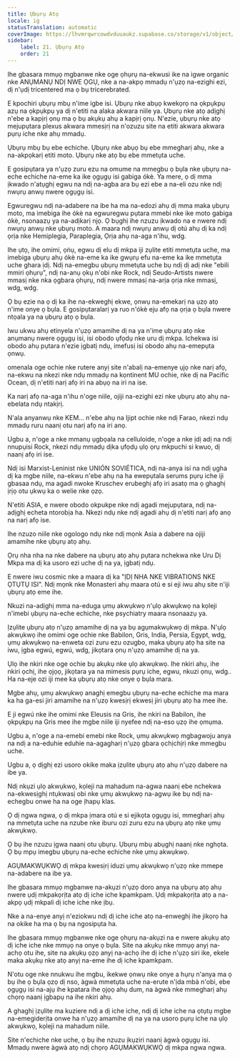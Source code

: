 ```yaml
---
title: Ụbụrụ Atọ
locale: ig
statusTranslation: automatic
coverImage: https://lhvmrqwrcowdvduuaukz.supabase.co/storage/v1/object/public/strapi-uploads/small_cover-educacion-fundamental.webp-2d51a7828a2b1309555be27f7e2a61a0.webp
sidebar:
    label: 21. Ụbụrụ Atọ
    order: 21
---
```

Ihe gbasara mmụọ mgbanwe nke oge ọhụrụ na-ekwusi ike na igwe organic nke ANỤMANỤ NDỊ NWE ỌGỤ, nke a na-akpọ mmadụ n'ụzọ na-ezighi ezi, dị n'ụdị tricentered ma ọ bụ tricerebrated.

E kpochiri ụbụrụ mbụ n'ime igbe isi. Ụbụrụ nke abụọ kwekọrọ na ọkpụkpụ azụ na ọkpụkpụ ya dị n'etiti na alaka akwara niile ya. Ụbụrụ nke atọ adịghị n'ebe a kapịrị ọnụ ma ọ bụ akụkụ ahụ a kapịrị ọnụ. N'ezie, ụbụrụ nke atọ mejupụtara plexus akwara mmesịrị na n'ozuzu site na etiti akwara akwara pụrụ iche nke ahụ mmadụ.

Ụbụrụ mbụ bụ ebe echiche. Ụbụrụ nke abụọ bụ ebe mmegharị ahụ, nke a na-akpọkarị etiti moto. Ụbụrụ nke atọ bụ ebe mmetụta uche.

E gosipụtara ya n'ụzọ zuru ezu na omume na mmegbu ọ bụla nke ụbụrụ na-eche echiche na-eme ka ike ọgụgụ isi gabiga ókè. Ya mere, ọ dị mma ịkwado n'atụghị egwu na ndị na-agba ara bụ ezi ebe a na-eli ozu nke ndị nwụrụ anwụ nwere ọgụgụ isi.

Egwuregwu ndị na-adabere na ibe ha ma na-edozi ahụ dị mma maka ụbụrụ moto, ma imebiga ihe ókè na egwuregwu pụtara mmebi nke ike moto gabiga ókè, nsonaazụ ya na-adịkarị njọ. Ọ bụghị ihe nzuzu ịkwado na e nwere ndị nwụrụ anwụ nke ụbụrụ moto. A maara ndị nwụrụ anwụ dị otú ahụ dị ka ndị ọrịa nke Hemiplegia, Paraplegia, Ọrịa ahụ na-aga n'ihu, wdg.

Ihe ụtọ, ihe omimi, ọṅụ, egwu dị elu dị mkpa iji zụlite etiti mmetụta uche, ma imebiga ụbụrụ ahụ ókè na-eme ka ike gwụrụ efu na-eme ka ike mmetụta uche ghara ịdị. Ndị na-emegbu ụbụrụ mmetụta uche bụ ndị dị adị nke "ebili mmiri ọhụrụ", ndị na-anụ ọkụ n'obi nke Rock, ndị Seudo-Artists nwere mmasị nke nka ọgbara ọhụrụ, ndị nwere mmasị na-arịa ọrịa nke mmasị, wdg, wdg.

Ọ bụ ezie na ọ dị ka ihe na-ekweghị ekwe, ọnwụ na-emekarị na ụzọ atọ n'ime onye ọ bụla. E gosipụtaralarị ya ruo n'ókè eju afọ na ọrịa ọ bụla nwere ntọala ya na ụbụrụ atọ ọ bụla.

Iwu ukwu ahụ etinyela n'ụzọ amamihe dị na ya n'ime ụbụrụ atọ nke anụmanụ nwere ọgụgụ isi, isi obodo ụfọdụ nke uru dị mkpa. Ichekwa isi obodo ahụ pụtara n'ezie ịgbatị ndụ, imefusị isi obodo ahụ na-emepụta ọnwụ.

omenala oge ochie nke rutere anyị site n'abalị na-emenye ụjọ nke narị afọ, na-ekwu na nkezi nke ndụ mmadụ na kọntinent MU ochie, nke dị na Pacific Ocean, dị n'etiti narị afọ iri na abụọ na iri na ise.

Ka narị afọ na-aga n'ihu n'oge niile, ojiji na-ezighi ezi nke ụbụrụ atọ ahụ na-ebelata ndụ ntakịrị.

N'ala anyanwụ nke KEM... n'ebe ahụ na Ijipt ochie nke ndị Farao, nkezi ndụ mmadụ ruru naanị otu narị afọ na iri anọ.

Ugbu a, n'oge a nke mmanụ ụgbọala na celluloide, n'oge a nke ịdị adị na ndị nnupụisi Rock, nkezi ndụ mmadụ dịka ụfọdụ ụlọ ọrụ mkpuchi si kwuo, dị naanị afọ iri ise.

Ndị isi Marxist-Leninist nke UNIÓN SOVIÉTICA, ndị na-anya isi na ndị ụgha dị ka mgbe niile, na-ekwu n'ebe ahụ na ha ewepụtala serums pụrụ iche iji gbasaa ndụ, ma agadi nwoke Kruschev erubeghị afọ iri asatọ ma ọ ghaghị ịrịọ otu ụkwụ ka o welie nke ọzọ.

N'etiti ASIA, e nwere obodo okpukpe nke ndị agadi mejupụtara, ndị na-adịghị echeta ntorobịa ha. Nkezi ndụ nke ndị agadi ahụ dị n'etiti narị afọ anọ na narị afọ ise.

Ihe nzuzo niile nke ogologo ndụ nke ndị mọnk Asia a dabere na ojiji amamihe nke ụbụrụ atọ ahụ.

Ọrụ nha nha na nke dabere na ụbụrụ atọ ahụ pụtara nchekwa nke Uru Dị Mkpa ma dị ka usoro ezi uche dị na ya, ịgbatị ndụ.

E nwere iwu cosmic nke a maara dị ka "ỊDỊ NHA NKE VIBRATIONS NKE ỌTỤTỤ ISI". Ndị mọnk nke Monasteri ahụ maara otú e si eji iwu ahụ site n'iji ụbụrụ atọ eme ihe.

Nkuzi na-adịghị mma na-eduga ụmụ akwụkwọ n'ụlọ akwụkwọ na kọleji n'imebi ụbụrụ na-eche echiche, nke psychiatry maara nsonaazụ ya.

Ịzụlite ụbụrụ atọ n'ụzọ amamihe dị na ya bụ agụmakwụkwọ dị mkpa. N'ụlọ akwụkwọ ihe omimi oge ochie nke Babilon, Gris, India, Persia, Egypt, wdg, ụmụ akwụkwọ na-enweta ozi zuru ezu ozugbo, maka ụbụrụ atọ ha site na iwu, ịgba egwú, egwú, wdg, jikọtara ọnụ n'ụzọ amamihe dị na ya.

Ụlọ ihe nkiri nke oge ochie bụ akụkụ nke ụlọ akwụkwọ. Ihe nkiri ahụ, ihe nkiri ọchị, ihe ọjọọ, jikọtara ya na mimesis pụrụ iche, egwu, nkuzi ọnụ, wdg.. Ha na-eje ozi iji mee ka ụbụrụ atọ nke onye ọ bụla mara.

Mgbe ahụ, ụmụ akwụkwọ anaghị emegbu ụbụrụ na-eche echiche ma mara ka ha ga-esi jiri amamihe na n'ụzọ kwesịrị ekwesị jiri ụbụrụ atọ ha mee ihe.

E ji egwú nke ihe omimi nke Eleusis na Gris, ihe nkiri na Babilon, ihe ọkpụkpụ na Gris mee ihe mgbe niile iji nyefee ndị na-eso ụzọ ihe ọmụma.

Ugbu a, n'oge a na-emebi emebi nke Rock, ụmụ akwụkwọ mgbagwoju anya na ndị a na-eduhie eduhie na-agagharị n'ụzọ gbara ọchịchịrị nke mmegbu uche.

Ugbu a, ọ dịghị ezi usoro okike maka ịzụlite ụbụrụ atọ ahụ n'ụzọ dabere na ibe ya.

Ndị nkụzi ụlọ akwụkwọ, kọleji na mahadum na-agwa naanị ebe nchekwa na-ekwesịghị ntụkwasị obi nke ụmụ akwụkwọ na-agwụ ike bụ ndị na-echegbu onwe ha na oge ịhapụ klas.

Ọ dị ngwa ngwa, ọ dị mkpa ịmara otú e si ejikọta ọgụgụ isi, mmegharị ahụ na mmetụta uche na nzube nke iburu ozi zuru ezu na ụbụrụ atọ nke ụmụ akwụkwọ.

Ọ bụ ihe nzuzu ịgwa naanị otu ụbụrụ. Ụbụrụ mbụ abụghị naanị nke nghọta. Ọ bụ mpụ imegbu ụbụrụ na-eche echiche nke ụmụ akwụkwọ.

AGỤMAKWỤKWỌ dị mkpa kwesịrị iduzi ụmụ akwụkwọ n'ụzọ nke mmepe na-adabere na ibe ya.

Ihe gbasara mmụọ mgbanwe na-akụzi n'ụzọ doro anya na ụbụrụ atọ ahụ nwere ụdị mkpakọrịta atọ dị iche iche kpamkpam. Ụdị mkpakọrịta atọ a na-akpọ ụdị mkpali dị iche iche nke ịbụ.

Nke a na-enye anyị n'eziokwu ndị dị iche iche atọ na-enweghị ihe jikọrọ ha na okike ha ma ọ bụ na ngosipụta ha.

Ihe gbasara mmụọ mgbanwe nke oge ọhụrụ na-akụzi na e nwere akụkụ atọ dị iche iche nke mmụọ na onye ọ bụla. Site na akụkụ nke mmụọ anyị na-achọ otu ihe, site na akụkụ ọzọ anyị na-achọ ihe dị iche n'ụzọ siri ike, ekele maka akụkụ nke atọ anyị na-eme ihe dị iche kpamkpam.

N'otu oge nke nnukwu ihe mgbu, ikekwe ọnwụ nke onye a hụrụ n'anya ma ọ bụ ihe ọ bụla ọzọ dị nso, àgwà mmetụta uche na-erute n'ịda mbà n'obi, ebe ọgụgụ isi na-ajụ ihe kpatara ihe ọjọọ ahụ dum, na àgwà nke mmegharị ahụ chọrọ naanị ịgbapụ na ihe nkiri ahụ.

A ghaghị ịzụlite ma kuziere ndị a dị iche iche, ndị dị iche iche na ọtụtụ mgbe na-emegiderịta onwe ha n'ụzọ amamihe dị na ya na usoro pụrụ iche na ụlọ akwụkwọ, kọleji na mahadum niile.

Site n'echiche nke uche, ọ bụ ihe nzuzu ịkụziri naanị àgwà ọgụgụ isi. Mmadụ nwere àgwà atọ ndị chọrọ AGỤMAKWỤKWỌ dị mkpa ngwa ngwa.

